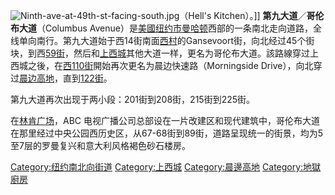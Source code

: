 {{Unreferenced|time=2022-05-08T10:29:31+00:00}}
[[Image:Ninth-ave-at-49th-st-facing-south.jpg|thumb]]（Hell's Kitchen）。]]
'''第九大道'''／'''哥伦布大道'''（Columbus Avenue）是[[美國|美國]][[纽约市|纽约市]][[曼哈顿|曼哈顿]]西部的一条南北走向道路，全线单向南行。第九大道始于西14街南面[[西村_(紐約市)|西村]]的Gansevoort街，向北经过45个街块，到西[[59街|59街]]，然后和[[上西城|上西城]]其他大道一样，更名为哥伦布大道。該路線穿过上西城之後，在[[110街|西110街]]開始再次更名为晨边快速路（Morningside Drive），向北穿过[[晨边高地|晨边高地]]，直到[[122街|122街]]。  

第九大道再次出现于两小段：201街到208街，215街到225街。

在[[林肯广场|林肯广场]]，ABC 电视广播公司总部设在一片改建区和现代建筑中，哥伦布大道在那里经过中央公园西历史区，从67-68街到89街，道路呈现统一的街景，均为5至7层的罗曼复兴和意大利风格褐色砂石楼房。

{{紐約市市區主要大道}}

{{DEFAULTSORT:9th Avenue}}
[[Category:纽约南北向街道|Category:纽约南北向街道]]
[[Category:上西城|Category:上西城]]
[[Category:晨邊高地|Category:晨邊高地]]
[[Category:地獄廚房|Category:地獄廚房]]